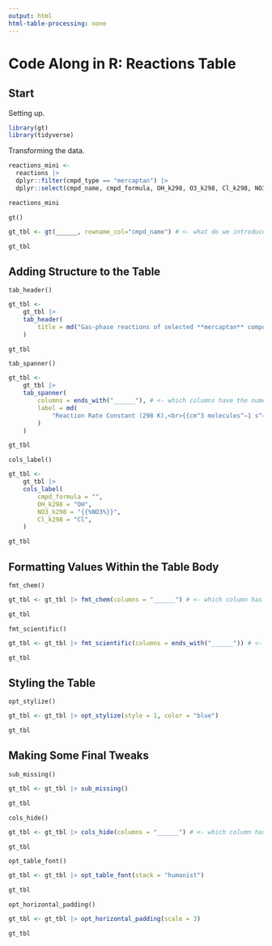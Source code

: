 ```yaml
---
output: html
html-table-processing: none
---
```


# Code Along in R: Reactions Table

## Start

Setting up.

```r
library(gt)
library(tidyverse)
```

Transforming the data.

```r
reactions_mini <-
  reactions |>
  dplyr::filter(cmpd_type == "mercaptan") |>
  dplyr::select(cmpd_name, cmpd_formula, OH_k298, O3_k298, Cl_k298, NO3_k298)

reactions_mini
```

`gt()`

```r
gt_tbl <- gt(______, rowname_col="cmpd_name") # <- what do we introduce to gt()?

gt_tbl
```

## Adding Structure to the Table

`tab_header()`

```r
gt_tbl <-
    gt_tbl |>
    tab_header(
        title = md("Gas-phase reactions of selected **mercaptan** compounds")
    )

gt_tbl
```

`tab_spanner()`

```r
gt_tbl <-
    gt_tbl |>
    tab_spanner(
        columns = ends_with("______"), # <- which columns have the numerical data?
        label = md(
            "Reaction Rate Constant (298 K),<br>{{cm^3 molecules^–1 s^–1}}"
        )
    )

gt_tbl
```

`cols_label()`

```r
gt_tbl <-
    gt_tbl |>
    cols_label(
        cmpd_formula = "",
        OH_k298 = "OH",
        NO3_k298 = "{{%NO3%}}",
        Cl_k298 = "Cl",
    )

gt_tbl
```

## Formatting Values Within the Table Body

`fmt_chem()`

```r
gt_tbl <- gt_tbl |> fmt_chem(columns = "______") # <- which column has chem stuff?

gt_tbl
```

`fmt_scientific()`

```r
gt_tbl <- gt_tbl |> fmt_scientific(columns = ends_with("______")) # <- ?

gt_tbl
```

## Styling the Table

`opt_stylize()`

```r
gt_tbl <- gt_tbl |> opt_stylize(style = 1, color = "blue")

gt_tbl
```

## Making Some Final Tweaks

`sub_missing()`

```r
gt_tbl <- gt_tbl |> sub_missing()

gt_tbl
```

`cols_hide()`

```r
gt_tbl <- gt_tbl |> cols_hide(columns = "______") # <- which column has nothing?

gt_tbl
```

`opt_table_font()`

```r
gt_tbl <- gt_tbl |> opt_table_font(stack = "humanist")

gt_tbl
```

`opt_horizontal_padding()`

```r
gt_tbl <- gt_tbl |> opt_horizontal_padding(scale = 3)

gt_tbl
```
